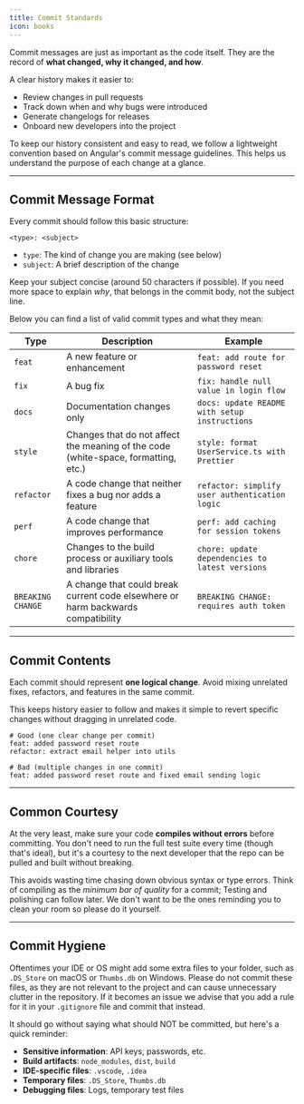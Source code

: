 ```yaml
---
title: Commit Standards
icon: books
---
```


Commit messages are just as important as the code itself.
They are the record of **what changed, why it changed, and how**.

A clear history makes it easier to:
- Review changes in pull requests
- Track down when and why bugs were introduced
- Generate changelogs for releases
- Onboard new developers into the project

To keep our history consistent and easy to read, we follow a lightweight convention based on Angular's commit message guidelines.
This helps us understand the purpose of each change at a glance.

---

## Commit Message Format

Every commit should follow this basic structure:
```plaintext
<type>: <subject>
```
- `type`: The kind of change you are making (see below)
- `subject`: A brief description of the change

Keep your subject concise (around 50 characters if possible). If you need more space to explain *why*, that belongs in the commit body, not the subject line.

Below you can find a list of valid commit types and what they mean:

| Type              | Description                                                                        | Example                                                |
|-------------------|------------------------------------------------------------------------------------|--------------------------------------------------------|
| `feat`            | A new feature or enhancement                                                       | `feat: add route for password reset`                   |
| `fix`             | A bug fix                                                                          | `fix: handle null value in login flow`                 |
| `docs`            | Documentation changes only                                                         | `docs: update README with setup instructions`          |
| `style`           | Changes that do not affect the meaning of the code (white-space, formatting, etc.) | `style: format UserService.ts with Prettier`           |
| `refactor`        | A code change that neither fixes a bug nor adds a feature                          | `refactor: simplify user authentication logic`         |
| `perf`            | A code change that improves performance                                            | `perf: add caching for session tokens`                 |
| `chore`           | Changes to the build process or auxiliary tools and libraries                      | `chore: update dependencies to latest versions`        |
| `BREAKING CHANGE` | A change that could break current code elsewhere or harm backwards compatibility   | `BREAKING CHANGE: requires auth token`                 |

---

## Commit Contents
Each commit should represent **one logical change**.
Avoid mixing unrelated fixes, refactors, and features in the same commit.

This keeps history easier to follow and makes it simple to revert specific changes without dragging in unrelated code.
```plaintext
# Good (one clear change per commit)
feat: added password reset route
refactor: extract email helper into utils

# Bad (multiple changes in one commit)
feat: added password reset route and fixed email sending logic
```

---

## Common Courtesy
At the very least, make sure your code **compiles without errors** before committing.
You don't need to run the full test suite every time (though that's ideal), but
it's a courtesy to the next developer that the repo can be pulled and built without breaking.

This avoids wasting time chasing down obvious syntax or type errors.
Think of compiling as the *minimum bar of quality* for a commit; Testing and polishing can follow later.
We don't want to be the ones reminding you to clean your room so please do it yourself.

---

## Commit Hygiene
Oftentimes your IDE or OS might add some extra files to your folder, such as `.DS_Store` on macOS or `Thumbs.db` on Windows.
Please do not commit these files, as they are not relevant to the project and can cause unnecessary clutter in the repository.
If it becomes an issue we advise that you add a rule for it in your `.gitignore` file and commit that instead.

It should go without saying what should NOT be committed, but here's a quick reminder:
- **Sensitive information**: API keys, passwords, etc.
- **Build artifacts**: `node_modules`, `dist`, `build`
- **IDE-specific files**: `.vscode`, `.idea`
- **Temporary files**: `.DS_Store`, `Thumbs.db`
- **Debugging files**: Logs, temporary test files